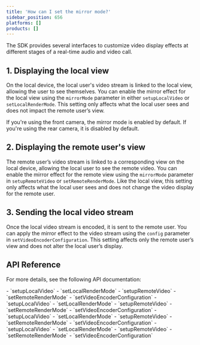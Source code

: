 ```yaml
---
title: 'How can I set the mirror mode?'
sidebar_position: 656
platforms: []
products: []
---
```

The SDK provides several interfaces to customize video display effects at different stages of a real-time audio and video call.

## 1. Displaying the local view

On the local device, the local user's video stream is linked to the local view, allowing the user to see themselves. You can enable the mirror effect for the local view using the `mirrorMode` parameter in either `setupLocalVideo` or `setLocalRenderMode`. This setting only affects what the local user sees and does not impact the remote user’s view.

<Admonition type="info" title="info">
  If you're using the front camera, the mirror mode is enabled by default. If you're using the rear camera, it is disabled by default.
</Admonition>

## 2. Displaying the remote user's view

The remote user’s video stream is linked to a corresponding view on the local device, allowing the local user to see the remote video. You can enable the mirror effect for the remote view using the `mirrorMode` parameter in `setupRemoteVideo` or `setRemoteRenderMode`. Like the local view, this setting only affects what the local user sees and does not change the video display for the remote user.

## 3. Sending the local video stream

Once the local video stream is encoded, it is sent to the remote user. You can apply the mirror effect to the video stream using the `config` parameter in `setVideoEncoderConfiguration`. This setting affects only the remote user’s view and does not alter the local user’s display.

## API Reference

For more details, see the following API documentation:

<PlatformWrapper platform="[android, all-platforms]">
- <Link to="{{Global.API_REF_ANDROID_ROOT}}/class_irtcengine.html#api_irtcengine_setuplocalvideo">`setupLocalVideo`</Link>
- <Link to="{{Global.API_REF_ANDROID_ROOT}}/class_irtcengine.html#api_irtcengine_setlocalrendermode">`setLocalRenderMode`</Link>
- <Link to="{{Global.API_REF_ANDROID_ROOT}}/class_irtcengine.html#api_irtcengine_setupremotevideo">`setupRemoteVideo`</Link>
- <Link to="{{Global.API_REF_ANDROID_ROOT}}/class_irtcengine.html#api_irtcengine_setremoterendermode2">`setRemoteRenderMode`</Link>
- <Link to="{{Global.API_REF_ANDROID_ROOT}}/class_irtcengine.html#api_irtcengine_setvideoencoderconfiguration">`setVideoEncoderConfiguration`</Link>
</PlatformWrapper>
<PlatformWrapper platform="ios">
- <Link to="{{Global.API_REF_IOS_ROOT_RTC_ENGINE_KIT}}/setuplocalvideo(_:)">`setupLocalVideo`</Link>
- <Link to="{{Global.API_REF_IOS_ROOT_RTC_ENGINE_KIT}}/setlocalrendermode(_:mirror:)">`setLocalRenderMode`</Link>
- <Link to="{{Global.API_REF_IOS_ROOT_RTC_ENGINE_KIT}}/setupremotevideo(_:)">`setupRemoteVideo`</Link>
- <Link to="{{Global.API_REF_IOS_ROOT_RTC_ENGINE_KIT}}/setremoterendermode(_:mode:mirror:)">`setRemoteRenderMode`</Link>
- <Link to="{{Global.API_REF_IOS_ROOT_RTC_ENGINE_KIT}}/setvideoencoderconfiguration(_:)">`setVideoEncoderConfiguration`</Link>
</PlatformWrapper>
<PlatformWrapper platform="windows">
- <Link to="{{Global.API_REF_CPP_ROOT}}/class_irtcengine.html#api_irtcengine_setuplocalvideo">`setupLocalVideo`</Link>
- <Link to="{{Global.API_REF_CPP_ROOT}}/class_irtcengine.html#api_irtcengine_setlocalrendermode">`setLocalRenderMode`</Link>
- <Link to="{{Global.API_REF_CPP_ROOT}}/class_irtcengine.html#api_irtcengine_setupremotevideo">`setupRemoteVideo`</Link>
- <Link to="{{Global.API_REF_CPP_ROOT}}/class_irtcengine.html#api_irtcengine_setremoterendermode2">`setRemoteRenderMode`</Link>
- <Link to="{{Global.API_REF_CPP_ROOT}}/class_irtcengine.html#api_irtcengine_setvideoencoderconfiguration">`setVideoEncoderConfiguration`</Link>
</PlatformWrapper>
<PlatformWrapper platform="macos">
- <Link to="{{Global.API_REF_MACOS_ROOT_RTC_ENGINE_KIT}}/setuplocalvideo(_:)">`setupLocalVideo`</Link>
- <Link to="{{Global.API_REF_MACOS_ROOT_RTC_ENGINE_KIT}}/setlocalrendermode(_:mirror:)">`setLocalRenderMode`</Link>
- <Link to="{{Global.API_REF_MACOS_ROOT_RTC_ENGINE_KIT}}/setupremotevideo(_:)">`setupRemoteVideo`</Link>
- <Link to="{{Global.API_REF_MACOS_ROOT_RTC_ENGINE_KIT}}/setremoterendermode(_:mode:mirror:)">`setRemoteRenderMode`</Link>
- <Link to="{{Global.API_REF_MACOS_ROOT_RTC_ENGINE_KIT}}/setvideoencoderconfiguration(_:)">`setVideoEncoderConfiguration`</Link>
</PlatformWrapper>
